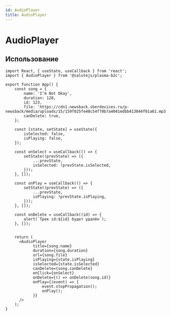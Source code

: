 ```yaml
---
id: AudioPlayer
title: AudioPlayer
---
```



# AudioPlayer

<Description name="AudioPlayer" />
<PropsTable name="AudioPlayer" />
<StorybookLink name="AudioPlayer" />

## Использование

```tsx live
import React, { useState, useCallback } from 'react';
import { AudioPlayer } from '@salutejs/plasma-b2c';

export function App() {
    const song = {
        name: 'I’m Not Okay',
        duration: 128,
        id: 123,
        file: 'https://cdn1.newsback.sberdevices.ru/p-newsback/media/uploads/15/159f025fe48c54f70b7a4041edbb413044f01a61.mp3',
        canDelete: true,
    };

    const [state, setState] = useState({
        isSelected: false,
        isPlaying: false,
    });

    const onSelect = useCallback(() => {
        setState((prevState) => ({
            ...prevState,
            isSelected: !prevState.isSelected,
        }));
    }, []);

    const onPlay = useCallback(() => {
        setState((prevState) => ({
            ...prevState,
            isPlaying: !prevState.isPlaying,
        }));
    }, []);

    const onDelete = useCallback((id) => {
        alert(`Трек id:${id} будет удалён`);
    }, []);


    return (
      <AudioPlayer
            title={song.name}
            duration={song.duration}
            url={song.file}
            isPlaying={state.isPlaying}
            isSelected={state.isSelected}
            canDelete={song.canDelete}
            onClick={onSelect}
            onDelete={() => onDelete(song.id)}
            onPlay={(event) => {
                event.stopPropagation();
                onPlay();
            }}
      />
    );
}
```
